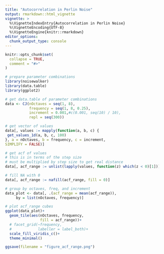 ```yaml
---
title: "Autocorrelation in Perlin Noise"
output: rmarkdown::html_vignette
vignette: >
  %\VignetteIndexEntry{Autocorrelation in Perlin Noise}
  %\VignetteEncoding{UTF-8}
  %\VignetteEngine{knitr::rmarkdown}
editor_options: 
  chunk_output_type: console
---
```


```r
knitr::opts_chunk$set(
  collapse = TRUE,
  comment = "#>"
)
```

```r
# prepare parameter combinations
library(noisewalker)
library(data.table)
library(ggplot2)

# get data.table of parameter combinations
data <- CJ(nOctaves = seq(1, 8), 
           frequency = seq(1, 8, 0.25), 
           increment = 0.001,#c(0.001, seq(10) / 10), 
           repl = seq(300))
```

```r
# get vector of values
data[, values := mapply(function(a, b, c) {
 get_values_1d(a, b, c, 100) 
}, a = nOctaves, b = frequency, c = increment,
SIMPLIFY = FALSE)]
```

```r
# get acf of values
# this is in terms of the step size
# must be multiplied by step size to get real distance
data[, acf_range := unlist(lapply(values, function(z) which(z < 0)[1])) * increment]

# fill NA with 0
data[, acf_range := nafill(acf_range, fill = 0)]

# group by octaves, freq, and increment
data_plot <- data[, .(acf_range = mean(acf_range)),
     by = list(nOctaves, frequency)]
```

```r
# plot acf_range cubes
ggplot(data_plot)+
  geom_tile(aes(nOctaves, frequency,
                fill = acf_range))+
  # facet_grid(~frequency, 
  #            labeller = label_both)+
  scale_fill_viridis_c()+
  theme_minimal()

ggsave(filename = "figure_acf_range.png")
```

